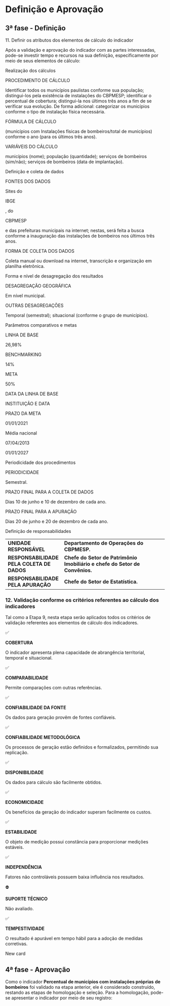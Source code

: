 # Definição e Aprovação {.unnumbered}

## 3ª fase - Definição

11\. Definir os atributos dos elementos de cálculo do indicador

Após a validação e aprovação do indicador com as partes interessadas, pode-se investir tempo e recursos na sua definição, especificamente por meio de seus elementos de cálculo:

Realização dos cálculos

PROCEDIMENTO DE CÁLCULO

Identificar todos os municípios paulistas conforme sua população; distingui-los pela existência de instalações do CBPMESP; identificar o percentual de cobertura; distingui-la nos últimos três anos a fim de se verificar sua evolução. De forma adicional: categorizar os municípios conforme o tipo de instalação física necessária.

FÓRMULA DE CÁLCULO

(municípios com Instalações físicas de bombeiros/total de municípios) conforme o ano (para os últimos três anos).

VARIÁVEIS DO CÁLCULO

municípios (nome); população (quantidade); serviços de bombeiros (sim/não); serviços de bombeiros (data de implantação).

Definição e coleta de dados

FONTES DOS DADOS

Sites do

IBGE

, do

CBPMESP

e das prefeituras municipais na internet; nestas, será feita a busca conforme a inauguração das instalações de bombeiros nos últimos três anos.

FORMA DE COLETA DOS DADOS

Coleta manual ou download na internet, transcrição e organização em planilha eletrônica.

Forma e nível de desagregação dos resultados

DESAGREGAÇÃO GEOGRÁFICA

Em nível municipal.

OUTRAS DESAGREGAÇÕES

Temporal (semestral); situacional (conforme o grupo de municípios).

Parâmetros comparativos e metas

LINHA DE BASE

26,98%

BENCHMARKING

14%

META

50%

DATA DA LINHA DE BASE

INSTITUIÇÃO E DATA

PRAZO DA META

01/01/2021

Média nacional

07/04/2013

01/01/2027

Periodicidade dos procedimentos

PERIODICIDADE

Semestral.

PRAZO FINAL PARA A COLETA DE DADOS

Dias 10 de junho e 10 de dezembro de cada ano.

PRAZO FINAL PARA A APURAÇÃO

Dias 20 de junho e 20 de dezembro de cada ano.

Definição de responsabilidades

|                                           |                                                                             |
|-------------------------------------------|-----------------------------------------------------------------------------|
| **UNIDADE RESPONSÁVEL**                   | **Departamento de Operações do CBPMESP.**                                   |
| **RESPONSABILIDADE PELA COLETA DE DADOS** | **Chefe do Setor de Patrimônio Imobiliário e chefe do Setor de Convênios.** |
| **RESPONSABILIDADE PELA APURAÇÃO**        | **Chefe do Setor de Estatística.**                                          |

### 12. Validação conforme os critérios referentes ao cálculo dos indicadores

Tal como a Etapa 9, nesta etapa serão aplicados todos os critérios de validação referentes aos elementos de cálculo dos indicadores.

✅

**COBERTURA**

O indicador apresenta plena capacidade de abrangência territorial, temporal e situacional.

✅

**COMPARABILIDADE**

Permite comparações com outras referências.

✅

**CONFIABILIDADE DA FONTE**

Os dados para geração provêm de fontes confiáveis.

✅

**CONFIABILIDADE METODOLÓGICA**

Os processos de geração estão definidos e formalizados, permitindo sua replicação.

✅

**DISPONIBILIDADE**

Os dados para cálculo são facilmente obtidos.

✅

**ECONOMICIDADE**

Os benefícios da geração do indicador superam facilmente os custos.

✅

**ESTABILIDADE**

O objeto de medição possui constância para proporcionar medições estáveis.

✅

**INDEPENDÊNCIA**

Fatores não controláveis possuem baixa influência nos resultados.

⛔

**SUPORTE TÉCNICO**

Não avaliado.

✅

**TEMPESTIVIDADE**

O resultado é apurável em tempo hábil para a adoção de medidas corretivas.

New card

## 4ª fase - Aprovação

Como o indicador **Percentual de municípios com instalações próprias** **de bombeiros** foi validado na etapa anterior, ele é considerado construído, restando as etapas de homologação e seleção. Para a homologação, pode-se apresentar o indicador por meio de seu registro:
